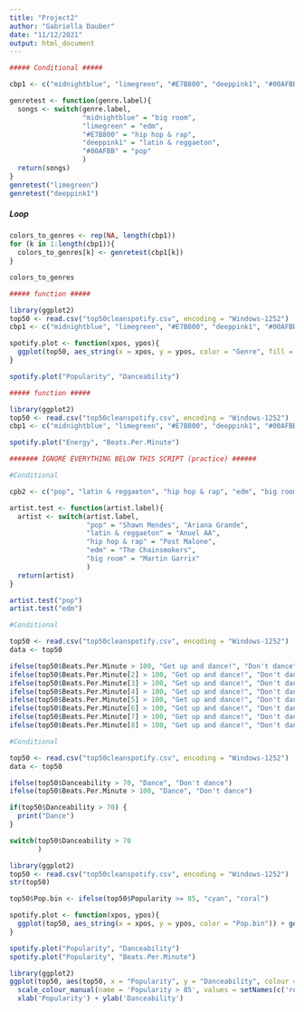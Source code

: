 ```yaml
---
title: "Project2"
author: "Gabriella Dauber"
date: "11/12/2021"
output: html_document
---
```


```r

##### Conditional #####

cbp1 <- c("midnightblue", "limegreen", "#E7B800", "deeppink1", "#00AFBB")

genretest <- function(genre.label){
  songs <- switch(genre.label,
                  "midnightblue" = "big room",
                  "limegreen" = "edm",
                  "#E7B800" = "hip hop & rap",
                  "deeppink1" = "latin & reggaeton",
                  "#00AFBB" = "pop"
                  )
  return(songs)
}
genretest("limegreen")
genretest("deeppink1")
```

##### Loop #####

```r

colors_to_genres <- rep(NA, length(cbp1))
for (k in 1:length(cbp1)){
  colors_to_genres[k] <- genretest(cbp1[k])
}

colors_to_genres

```

```r

##### function #####

library(ggplot2)
top50 <- read.csv("top50cleanspotify.csv", encoding = "Windows-1252")
cbp1 <- c("midnightblue", "limegreen", "#E7B800", "deeppink1", "#00AFBB")

spotify.plot <- function(xpos, ypos){
  ggplot(top50, aes_string(x = xpos, y = ypos, color = "Genre", fill = "Genre")) + geom_point(size = 3) + xlab(sub("[.]", " ", xpos)) + ylab(sub("[.]", " ", ypos)) + scale_colour_manual(values=cbp1)
}

spotify.plot("Popularity", "Danceability")

```

```r

##### function #####

library(ggplot2)
top50 <- read.csv("top50cleanspotify.csv", encoding = "Windows-1252")
cbp1 <- c("midnightblue", "limegreen", "#E7B800", "deeppink1", "#00AFBB")

spotify.plot("Energy", "Beats.Per.Minute")

```
```r

####### IGNORE EVERYTHING BELOW THIS SCRIPT (practice) ######

```

```r
#Conditional

cpb2 <- c("pop", "latin & reggaeton", "hip hop & rap", "edm", "big room")

artist.test <- function(artist.label){
  artist <- switch(artist.label,
                   "pop" = "Shawn Mendes", "Ariana Grande",
                   "latin & reggaeton" = "Anuel AA", 
                   "hip hop & rap" = "Post Malone", 
                   "edm" = "The Chainsmokers", 
                   "big room" = "Martin Garrix"
                   )
  return(artist)
}

artist.test("pop")
artist.test("edm")

```

```r
#Conditional 

top50 <- read.csv("top50cleanspotify.csv", encoding = "Windows-1252")
data <- top50

ifelse(top50$Beats.Per.Minute > 100, "Get up and dance!", "Don't dance")
ifelse(top50$Beats.Per.Minute[2] > 100, "Get up and dance!", "Don't dance")
ifelse(top50$Beats.Per.Minute[3] > 100, "Get up and dance!", "Don't dance")
ifelse(top50$Beats.Per.Minute[4] > 100, "Get up and dance!", "Don't dance")
ifelse(top50$Beats.Per.Minute[5] > 100, "Get up and dance!", "Don't dance")
ifelse(top50$Beats.Per.Minute[6] > 100, "Get up and dance!", "Don't dance")
ifelse(top50$Beats.Per.Minute[7] > 100, "Get up and dance!", "Don't dance")
ifelse(top50$Beats.Per.Minute[8] > 100, "Get up and dance!", "Don't dance")

```

```r
#Conditional  

top50 <- read.csv("top50cleanspotify.csv", encoding = "Windows-1252")
data <- top50

ifelse(top50$Danceability > 70, "Dance", "Don't dance") 
ifelse(top50$Beats.Per.Minute > 100, "Dance", "Don't dance")

if(top50$Danceability > 70) {
  print("Dance")
}

switch(top50$Danceability > 70
       )

```

```r
library(ggplot2)
top50 <- read.csv("top50cleanspotify.csv", encoding = "Windows-1252")
str(top50)

top50$Pop.bin <- ifelse(top50$Popularity >= 85, "cyan", "coral")

spotify.plot <- function(xpos, ypos){
  ggplot(top50, aes_string(x = xpos, y = ypos, color = "Pop.bin")) + geom_point(size = 3) + xlab(sub("[.]", " ", xpos)) + ylab(sub("[.]", " ", ypos)) 
}

spotify.plot("Popularity", "Danceability")
spotify.plot("Popularity", "Beats.Per.Minute")
```


```r
library(ggplot2)
ggplot(top50, aes(top50, x = "Popularity", y = "Danceability", colour = Popularity >= 85)) + geom_point() +
  scale_colour_manual(name = 'Popularity > 85', values = setNames(c('red','green'),c(T, F))) +
  xlab('Popularity') + ylab('Danceability')
```



